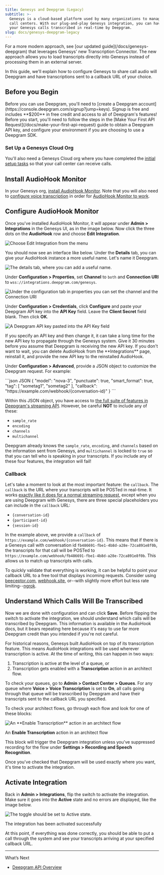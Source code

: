 ```yaml
---
title: Genesys and Deepgram (Legacy)
subtitle: >-
  Genesys is a cloud-based platform used by many organizations to manage their
  call centers. With our plug-and-play Genesys integration, you can have all of
  your Genesys calls transcribed in real-time by Deepgram.
slug: docs/genesys-deepgram-legacy
---
```


<Warning>
For a more modern approach, see [our updated guide](/docs/genesys-deepgram) that leverages Genesys' new Transcription Connector. The new approach allows you to load transcripts directly into Genesys instead of processing them in an external server.
</Warning>

In this guide, we'll explain how to configure Genesys to share call audio will Deepgram and have transcriptions sent to a callback URL of your choice.

## Before you Begin

<Info>
  Before you can use Deepgram, you'll need to [create a Deepgram account](https://console.deepgram.com/signup?jump=keys). Signup is free and includes **$200** in free credit and access to all of Deepgram's features!
</Info>

<Info>
  Before you start, you'll need to follow the steps in the [Make Your First API Request](/docs/make-your-first-api-request) guide to obtain a Deepgram API key, and configure your environment if you are choosing to use a Deepgram SDK.
</Info>

### Set Up a Genesys Cloud Org

You'll also need a Genesys Cloud org where you have completed the [initial setup tasks](https://help.mypurecloud.com/articles/new-users-home/) so that your call center can receive calls.

## Install AudioHook Monitor

In your Genesys org, [install AudioHook Monitor](https://help.mypurecloud.com/articles/about-audiohook-monitor/). Note that you will also need to [configure voice transcription](https://help.mypurecloud.com/articles/configure-voice-transcription/) in order for [AudioHook Monitor to work](https://help.mypurecloud.com/faqs/why-do-i-need-to-configure-voice-transcription-in-order-to-use-audiohook-monitor/).

## Configure AudioHook Monitor

Once you've installed AudioHook Monitor, it will appear under **Admin > Integrations** in the Genesys UI, as in the image below. Now click the three dots on the **AudioHook** row and choose **Edit Integration**.

![Choose Edit Integration from the menu](/images/48f923a-edit-integration.png)

You should now see an interface like below. Under the **Details** tab, you can give your AudioHook instance a more useful name. Let's name it Deepgram.

![The details tab, where you can add a useful name.](/images/c28328e-details.png)

Under **Configuration > Properties**, set **Channel** to `both` and **Connection URI** to `wss://integrations.deepgram.com/genesys`.

![Under the configuration tab in properties you can set the channel and the Connection URI](/images/3365da7-config-properties.png)

Under **Configuration > Credentials**, click **Configure** and paste your Deepgram API key into the **API Key** field. Leave the **Client Secret** field blank. Then click **OK**.

![A Deepgram API key pasted into the API Key field](/images/b1db6ae-api-key.png)

<Info>
  If you specify an API key and then change it, it can take a long time for the new API key to propagate through the Genesys system. Give it 30 minutes before you assume that Deepgram is receiving the new API key. If you don't want to wait, you can delete AudioHook from the **Integrations** page, reinstall it, and provide the new API key to the reinstalled AudioHook.
</Info>

Under **Configuration > Advanced**, provide a JSON object to customize the Deepgram request. For example:

<CodeGroup>
  ```json JSON
  {
    "model": "nova-3",
    "punctuate": true,
    "smart_format": true,
    "tag": [
      "sometag1",
      "sometag2"
    ],
    "callback": "https://example.com/webhook/{conversation-id}"
  }
  ```
</CodeGroup>

Within this JSON object, you have access to [the full suite of features in Deepgram's streaming API](/reference/streaming). However, be careful **NOT** to include any of these:

* `sample_rate`
* `encoding`
* `channels`
* `multichannel`

Deepgram already knows the `sample_rate`, `encoding`, and `channels` based on the information sent from Genesys, and `multichannel` is locked to `true` so that you can tell who is speaking in your transcripts. If you include any of these four features, the integration will fail!

### Callback

Let's take a moment to look at the most important feature: the `callback`. The `callback` is the URL where your transcripts will be POSTed in real-time. It works [exactly like it does for a normal streaming request](/docs/callback), except when you are using Deepgram with Genesys, there are three special placeholders you can include in the `callback` URL:

* `{conversation-id}`
* `{participant-id}`
* `{session-id}`

In the example above, we provide a `callback` of `https://example.com/webhook/{conversation-id}`. This means that if there is a Genesys call with conversation id `fb486691-fbe1-4b8d-a28e-72ca891e8f0b`, the transcripts for that call will be POSTed to `https://example.com/webhook/fb486691-fbe1-4b8d-a28e-72ca891e8f0b`. This allows us to match up transcripts with calls.

To quickly validate that everything is working, it can be helpful to point your callback URL to a free tool that displays incoming requests. Consider using [beeceptor.com](https://beeceptor.com/), [webhook.site](https://webhook.site/), or--with slightly more effort but less rate limiting--[ngrok](https://ngrok.com/docs/).

## Understand Which Calls Will Be Transcribed

Now we are done with configuration and can click **Save**. Before flipping the switch to activate the integration, we should understand which calls will be transcribed by Deepgram. This information is available in the AudioHook docs, but it bears repeating here because it's easy to use far more Deepgram credit than you intended if you're not careful.

For historical reasons, Genesys built AudioHook on top of its transcription feature. This means AudioHook integrations will be used wherever transcription is active. At the time of writing, this can happen in two ways:

1. Transcription is active at the level of a queue, or
2. Transcription gets enabled with a **Transcription** action in an architect flow.

To check your queues, go to **Admin > Contact Center > Queues**. For any queue where **Voice > Voice Transcription** is set to **On**, all calls going through that queue will be transcribed by Deepgram and have their transcripts sent to the callback URL you specified.

To check your architect flows, go through each flow and look for one of these blocks:

![An \*\*Enable Transcription\*\* action in an architect flow](/images/910c755-image.png)

An **Enable Transcription** action in an architect flow

This block will trigger the Deepgram integration unless you've suppressed recording for the flow under **Settings > Recording and Speech Recognition**.

Once you've checked that Deepgram will be used exactly where you want, it's time to activate the integration.

## Activate Integration

Back in **Admin > Integrations**, flip the switch to activate the integration. Make sure it goes into the **Active** state and no errors are displayed, like the image below.

![The toggle should be set to Active state.](/images/ec9a6dd-activated.png)

The integration has been activated successfully

At this point, if everything was done correctly, you should be able to put a call through the system and see your transcripts arriving at your specified callback URL.

***

What’s Next

* [Deepgram API Overview](/reference/deepgram-api-overview)
